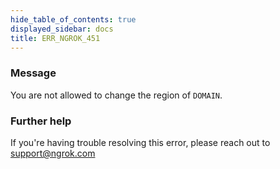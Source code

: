 ```yaml
---
hide_table_of_contents: true
displayed_sidebar: docs
title: ERR_NGROK_451
---
```


### Message

You are not allowed to change the region of `DOMAIN`.

<ErrorDetails />

### Further help

If you're having trouble resolving this error, please reach out to [support@ngrok.com](mailto:support@ngrok.com?subject=Help%20with%20ERR_NGROK_451)
